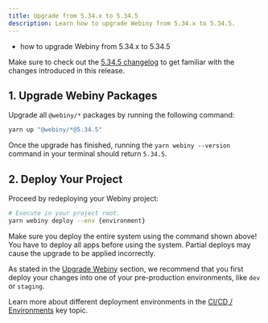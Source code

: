 ```yaml
---
title: Upgrade from 5.34.x to 5.34.5
description: Learn how to upgrade Webiny from 5.34.x to 5.34.5.
---
```



<Alert type="success" title="What you’ll learn">

- how to upgrade Webiny from 5.34.x to 5.34.5

</Alert>

<Alert type="info">

Make sure to check out the [5.34.5 changelog](./changelog) to get familiar with the changes introduced in this release.

</Alert>

## 1. Upgrade Webiny Packages

Upgrade all `@webiny/*` packages by running the following command:

```bash
yarn up "@webiny/*@5.34.5"
```

Once the upgrade has finished, running the `yarn webiny --version` command in your terminal should return `5.34.5`.

## 2. Deploy Your Project

Proceed by redeploying your Webiny project:

```bash
# Execute in your project root.
yarn webiny deploy --env {environment}
```

<Alert type="warning">

Make sure you deploy the entire system using the command shown above! You have to deploy all apps before using the system. Partial deploys may cause the upgrade to be applied incorrectly.

</Alert>

<Alert type="warning">

As stated in the [Upgrade Webiny](../upgrade-webiny#pre-production-environments-first) section, we recommend that you first deploy your changes into one of your pre-production environments, like `dev` or `staging`.

</Alert>

<Alert type="info">

Learn more about different deployment environments in the [CI/CD / Environments](/docs/{version}/core-development-concepts/ci-cd/environments) key topic.

</Alert>
